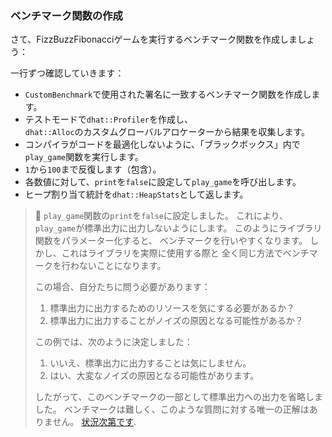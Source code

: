 
### ベンチマーク関数の作成

さて、FizzBuzzFibonacciゲームを実行するベンチマーク関数を作成しましょう：

<PlayGameRsBenchPlayGame />

一行ずつ確認していきます：
- `CustomBenchmark`で使用された署名に一致するベンチマーク関数を作成します。
- テストモードで`dhat::Profiler`を作成し、  
  `dhat::Alloc`のカスタムグローバルアロケーターから結果を収集します。
- コンパイラがコードを最適化しないように、「ブラックボックス」内で`play_game`関数を実行します。
- `1`から`100`まで反復します（包含）。
- 各数値に対して、`print`を`false`に設定して`play_game`を呼び出します。
- ヒープ割り当て統計を`dhat::HeapStats`として返します。

> 🐰 `play_game`関数の`print`を`false`に設定しました。
> これにより、`play_game`が標準出力に出力しないようにします。
> このようにライブラリ関数をパラメーター化すると、
> ベンチマークを行いやすくなります。
> しかし、これはライブラリを実際に使用する際と
> 全く同じ方法でベンチマークを行わないことになります。
>
> この場合、自分たちに問う必要があります：
> 1. 標準出力に出力するためのリソースを気にする必要があるか？
> 2. 標準出力に出力することがノイズの原因となる可能性があるか？
>
> この例では、次のように決定しました：
> 1. いいえ、標準出力に出力することは気にしません。
> 2. はい、大変なノイズの原因となる可能性があります。
>
> したがって、このベンチマークの一部として標準出力への出力を省略しました。
> ベンチマークは難しく、このような質問に対する唯一の正解はありません。
> [状況次第です][changelog it depends].

[changelog it depends]: https://changelog.com/topic/itdepends